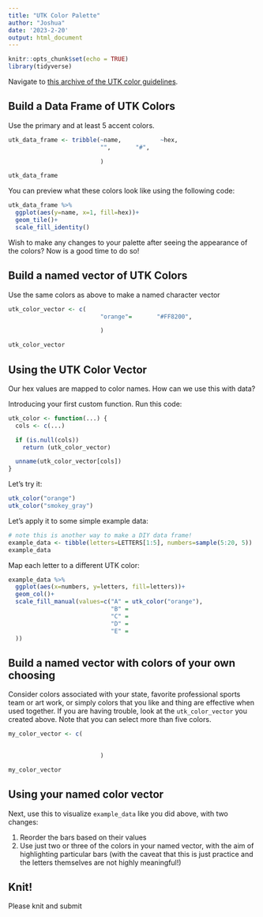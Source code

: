 ```yaml
---
title: "UTK Color Palette"
author: "Joshua"
date: '2023-2-20'
output: html_document
---
```


```r
knitr::opts_chunk$set(echo = TRUE)
library(tidyverse)
```

Navigate to [this archive of the UTK color guidelines](https://web.archive.org/web/20210224024222/https://brand.utk.edu/standards/colors/).

## Build a Data Frame of UTK Colors

Use the primary and at least 5 accent colors.

```r
utk_data_frame <- tribble(~name,           ~hex,
                          "",       "#",

                          )

utk_data_frame
```

You can preview what these colors look like using the following code:

```r
utk_data_frame %>%
  ggplot(aes(y=name, x=1, fill=hex))+
  geom_tile()+
  scale_fill_identity()
```

Wish to make any changes to your palette after seeing the appearance of the colors? Now is a good time to do so!

## Build a named vector of UTK Colors

Use the same colors as above to make a named character vector
```r
utk_color_vector <- c(
                          "orange"=       "#FF8200",

                          )

utk_color_vector
```

## Using the UTK Color Vector

Our hex values are mapped to color names. How can we use this with data?

Introducing your first custom function. Run this code:

```r
utk_color <- function(...) {
  cols <- c(...)

  if (is.null(cols))
    return (utk_color_vector)

  unname(utk_color_vector[cols])
}
```

Let's try it:

```r
utk_color("orange")
utk_color("smokey_gray")
```

Let's apply it to some simple example data:

```r
# note this is another way to make a DIY data frame!
example_data <- tibble(letters=LETTERS[1:5], numbers=sample(5:20, 5))
example_data
```

Map each letter to a different UTK color:

```r
example_data %>%
  ggplot(aes(x=numbers, y=letters, fill=letters))+
  geom_col()+
  scale_fill_manual(values=c("A" = utk_color("orange"),
                             "B" = 
                             "C" = 
                             "D" = 
                             "E" = 
  ))
```

## Build a named vector with colors of your own choosing

Consider colors associated with your state, favorite professional sports team or art work, or simply colors that you like and thing are effective when used together. If you are having trouble, look at the `utk_color_vector` you created above. Note that you can select more than five colors.


```r
my_color_vector <- c(
                          

                          )

my_color_vector
```

## Using your named color vector

Next, use this to visualize `example_data` like you did above, with two changes:

1. Reorder the bars based on their values
2. Use just two or three of the colors in your named vector, with the aim of highlighting particular bars (with the caveat that this is just practice and the letters themselves are not highly meaningful!)

## Knit!

Please knit and submit